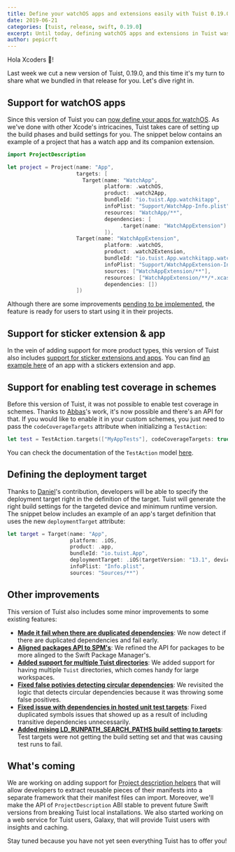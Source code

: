 ```yaml
---
title: Define your watchOS apps and extensions easily with Tuist 0.19.0
date: 2019-06-21
categories: [tuist, release, swift, 0.19.0]
excerpt: Until today, defining watchOS apps and extensions in Tuist was not possible. The good news is that from Tuist 0.19.0 that's no longer true because it extends its beautifully simplified abstractions to watchOS. On top of that, we also shipped support for enabling test coverage in the schemes, and defining the deployment targets in targets. We also took the opportunity to iron out some bugs that had been reported by users.
author: pepicrft
---
```


Hola Xcoders 👋!

Last week we cut a new version of Tuist, 0.19.0, and this time it's my turn to share what we bundled in that release for you. Let's dive right in.

## Support for watchOS apps

Since this version of Tuist you can [now define your apps for watchOS](https://github.com/tuist/tuist/pull/623/files). As we've done with other Xcode's intricacines, Tuist takes care of setting up the build phases and build settings for you. The snippet below contains an example of a project that has a watch app and its companion extension.

```swift
import ProjectDescription

let project = Project(name: "App",
                      targets: [
                        Target(name: "WatchApp",
                               platform: .watchOS,
                               product: .watch2App,
                               bundleId: "io.tuist.App.watchkitapp",
                               infoPlist: "Support/WatchApp-Info.plist",
                               resources: "WatchApp/**",
                               dependencies: [
                                    .target(name: "WatchAppExtension")
                               ]),
                      Target(name: "WatchAppExtension",
                               platform: .watchOS,
                               product: .watch2Extension,
                               bundleId: "io.tuist.App.watchkitapp.watchkitextension",
                               infoPlist: "Support/WatchAppExtension-Info.plist",
                               sources: ["WatchAppExtension/**"],
                               resources: ["WatchAppExtension/**/*.xcassets"],
                               dependencies: [])
                      ])
```

Although there are some improvements [pending to be implemented](https://github.com/tuist/tuist/issues/628), the feature is ready for users to start using it in their projects.

## Support for sticker extension & app

In the vein of adding support for more product types, this version of Tuist also includes [support for sticker extensions and apps](https://github.com/tuist/tuist/pull/489). You can find [an example here](https://github.com/Rag0n/tuist/blob/201d39e5e37b7cbd634d702e91e76791919efe95/fixtures/ios_app_with_extensions/Project.swift) of an app with a stickers extension and app.

## Support for enabling test coverage in schemes

Before this version of Tuist, it was not possible to enable test coverage in schemes. Thanks to [Abbas](https://github.com/abbasmousavi)'s work, it's now possible and there's an API for that. If you would like to enable it in your custom schemes, you just need to pass the `codeCoverageTargets` attribute when initializing a `TestAction`:

```swift
let test = TestAction.targets(["MyAppTests"], codeCoverageTargets: true)
```

You can check the documentation of the `TestAction` model [here](https://docs.old.tuist.io/usage-projectswift#test-action).

## Defining the deployment target

Thanks to [Daniel](https://github.com/mollyIV)'s contribution, developers will be able to specify the deployment target right in the definition of the target. Tuist will generate the right build settings for the targeted device and minimum runtime version. The snippet below includes an example of an app's target definition that uses the new `deploymentTarget` attribute:

```swift
let target = Target(name: "App",
                    platform: .iOS,
                    product: .app,
                    bundleId: "io.tuist.App",
                    deploymentTarget: .iOS(targetVersion: "13.1", devices: [.iphone, .ipad]),
                    infoPlist: "Info.plist",
                    sources: "Sources/**")
```

## Other improvements

This version of Tuist also includes some minor improvements to some existing features:

- [**Made it fail when there are duplicated dependencies**](https://github.com/tuist/tuist/pull/629): We now detect if there are duplicated dependencies and fail early.
- [**Aligned packages API to SPM's**](https://github.com/tuist/tuist/pull/578): We refined the API for packages to be more alinged to the Swift Package Manager's.
- [**Added support for multiple Tuist directories**](https://github.com/tuist/tuist/pull/630): We added support for having multiple `Tuist` directories, which comes handy for large workspaces.
- [**Fixed false potivies detecting circular dependencies**](https://github.com/tuist/tuist/pull/546): We revisited the logic that detects circular dependencies because it was throwing some false positives.
- [**Fixed issue with dependencies in hosted unit test targets**](https://github.com/tuist/tuist/pull/664): Fixed duplicated symbols issues that showed up as a result of including transitive dependencies unnecessarily.
- [**Added mising LD_RUNPATH_SEARCH_PATHS build setting to targets**](https://github.com/tuist/tuist/pull/661): Test targets were not getting the build setting set and that was causing test runs to fail.

## What's coming

We are working on adding support for [Project description helpers](https://ppinera.es/2019/10/10/manifest-helpers/) that will allow developers to extract reusable pieces of their manifests into a separate framework that their manifest files can import. Moreover, we'll make the API of `ProjectDescription` ABI stable to prevent future Swift versions from breaking Tuist local installations. We also started working on a web service for Tuist users, Galaxy, that will provide Tuist users with insights and caching.

Stay tuned because you have not yet seen everything Tuist has to offer you!
